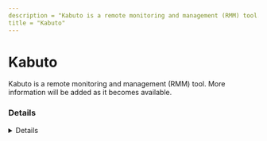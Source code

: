 ```yaml
---
description = "Kabuto is a remote monitoring and management (RMM) tool. More information will be added as it becomes available."
title = "Kabuto"
---
```




# Kabuto

Kabuto is a remote monitoring and management (RMM) tool. More information will be added as it becomes available.

### Details
<Details author={""}
         category={""}
         created={""}
         website={""}
         lastModified={"2/8/2024"}
         privileges={""}
         free={ "" }
         verification={""}
/>

#### Installation Paths
<Card code={ ["Kabuto.App.Runner.exe"] }/>





### Forensic Artifacts




#### Network Artifacts
<EuiSpacer size="xl"/>
<NetworkArtifactsTable data={ [{"Description": "Known remote domains", "Domains": ["*.kabuto.io", "repairtechsolutions.com/kabuto/"], "Ports": []}] }/>




### Detections
- Detects potential network activity of Kabuto RMM tool
  - [Sigma Rule](https://github.com/magicsword-io/LOLRMM/blob/main/detections/sigma/kabuto_network_sigma.yml)
- Detects potential processes activity of Kabuto RMM tool
  - [Sigma Rule](https://github.com/magicsword-io/LOLRMM/blob/main/detections/sigma/kabuto_processes_sigma.yml)

### References
- [https://www.repairtechsolutions.com/documentation/kabuto/](https://www.repairtechsolutions.com/documentation/kabuto/)

